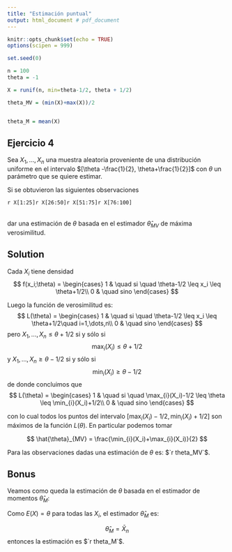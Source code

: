 ```yaml
---
title: "Estimación puntual"
output: html_document # pdf_document
---
```


```r
knitr::opts_chunk$set(echo = TRUE)
options(scipen = 999)

set.seed(0)

n = 100
theta = -1

X = runif(n, min=theta-1/2, theta + 1/2)

theta_MV = (min(X)+max(X))/2


theta_M = mean(X)


```

<h2> Ejercicio 4 </h2>

Sea $X_1, \dots, X_n$ una muestra aleatoria proveniente de una distribución uniforme en el intervalo $[\theta -\frac{1}{2}, \theta+\frac{1}{2}]$ con $\theta$ un parámetro que se quiere estimar.

Si se obtuvieron las siguientes observaciones

<table>
<tr>
`r X[1:25]`
</tr>
<tr>
`r X[26:50]` </tr>
<tr>
`r X[51:75]` 
</tr>
<tr>
`r X[76:100]`
</tr>
</table>

dar una estimación de $\theta$ basada en el estimador $\hat{\theta}_{MV}$ de máxima verosimilitud.

<h2> Solution </h2>

Cada $X_i$ tiene densidad 
$$
f(x_i;\theta) = \begin{cases}
1 & \quad si \quad \theta-1/2 \leq x_i \leq \theta+1/2\\
0 & \quad sino
\end{cases}
$$

Luego la función de verosimilitud es:
$$
L(\theta) = \begin{cases}
1 & \quad si \quad \theta-1/2 \leq x_i \leq \theta+1/2\quad i=1,\dots,n\\
0 & \quad sino
\end{cases}
$$
pero $X_1,\dots,X_n \leq \theta +1/2$ si y sólo si 
$$\max_{i}(X_i)\leq \theta +1/2$$
y $X_1,\dots,X_n \geq \theta -1/2$ si y sólo si 
$$\min_{i}(X_i)\geq \theta -1/2$$
de donde concluimos que 
$$
L(\theta) = \begin{cases}
1 & \quad si \quad \max_{i}(X_i)-1/2 \leq \theta \leq \min_{i}(X_i)+1/2\\
0 & \quad sino
\end{cases}
$$

con lo cual todos los puntos del intervalo $[\max_{i}(X_i)-1/2, \min_{i}(X_i)+1/2]$ son máximos de la función $L(\theta)$. En particular podemos tomar 

$$
\hat{\theta}_{MV} = \frac{\min_{i}(X_i)+\max_{i}(X_i)}{2}
$$

Para las observaciones dadas una estimación de $\theta$ es: $`r theta_MV`$.



<h2> Bonus </h2>

Veamos como queda la estimación de $\theta$ basada en el estimador de momentos $\hat{\theta}_M$:

Como $E(X) =\theta$ para todas las $X_i$, el estimador $\hat{\theta}_M$ es:

$$
\hat{\theta}_M = \bar{X}_n
$$
entonces la estimación es $`r theta_M`$.
